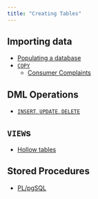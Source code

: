 ```yaml
---
title: "Creating Tables"
---
```


## Importing data

- [Populating a database](http://www.postgresql.org/docs/9.4/static/populate.html)
- [`COPY`](http://www.postgresql.org/docs/9.4/static/sql-copy.html)
    - [Consumer Complaints](http://catalog.data.gov/dataset/consumer-complaint-database#topic=consumer_navigation)

## DML Operations

- [`INSERT`, `UPDATE`, `DELETE`](http://www.postgresql.org/docs/9.4/static/dml.html)

## `VIEW`s  

- [Hollow tables](http://www.postgresql.org/docs/9.4/static/sql-createview.html)
 
## Stored Procedures

- [PL/pgSQL](http://www.postgresql.org/docs/9.4/static/plpgsql-structure.html)